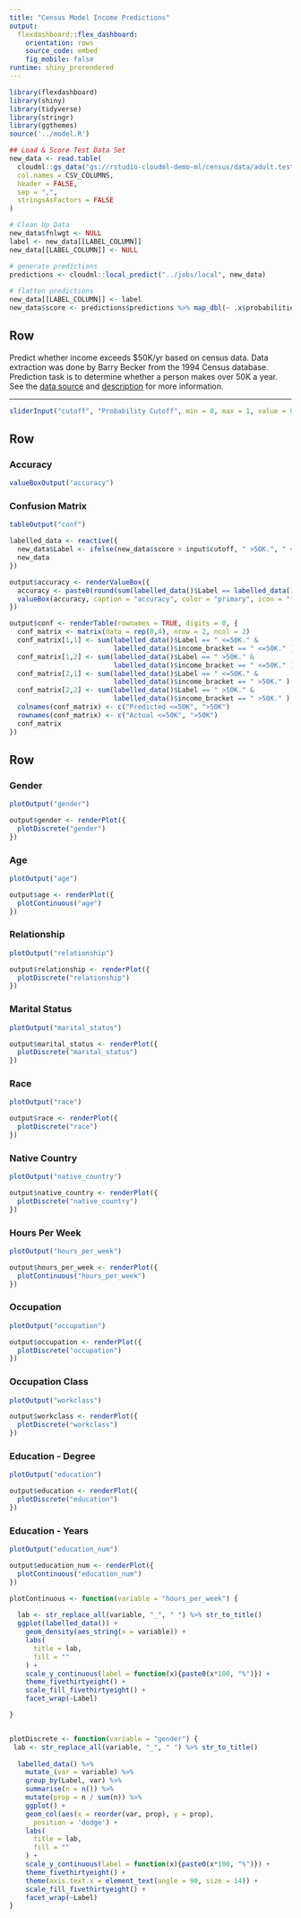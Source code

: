 ```yaml
---
title: "Census Model Income Predictions"
output: 
  flexdashboard::flex_dashboard:
    orientation: rows
    source_code: embed
    fig_mobile: false
runtime: shiny_prerendered
---
```


```r
library(flexdashboard)
library(shiny)
library(tidyverse)
library(stringr)
library(ggthemes)
source('../model.R')
```


```r
## Load & Score Test Data Set 
new_data <- read.table(
  cloudml::gs_data("gs://rstudio-cloudml-demo-ml/census/data/adult.test"),
  col.names = CSV_COLUMNS,
  header = FALSE,
  sep = ",",
  stringsAsFactors = FALSE
) 

# Clean Up Data
new_data$fnlwgt <- NULL
label <- new_data[[LABEL_COLUMN]]
new_data[[LABEL_COLUMN]] <- NULL

# generate predictions
predictions <- cloudml::local_predict("../jobs/local", new_data)
      
# flatten predictions
new_data[[LABEL_COLUMN]] <- label
new_data$score <- predictions$predictions %>% map_dbl(~ .x$probabilities[2])
```

Row {.sidebar}
-------------------------

Predict whether income exceeds \$50K/yr based on census data. Data extraction was done by Barry Becker from the 1994 Census database. Prediction task is to determine whether a person makes over 50K a year. See the [data source](https://archive.ics.uci.edu/ml/datasets/Census+Income) and [description](https://archive.ics.uci.edu/ml/machine-learning-databases/adult/adult.names) for more information.

***

```r
sliderInput("cutoff", "Probability Cutoff", min = 0, max = 1, value = 0.5)
```

Row {data-height=150}
------------------------

### Accuracy 

```r
valueBoxOutput("accuracy")
```

### Confusion Matrix

```r
tableOutput("conf")
```

```r
labelled_data <- reactive({
  new_data$Label <- ifelse(new_data$score > input$cutoff, " >50K.", " <=50K.")
  new_data
})

output$accuracy <- renderValueBox({
  accuracy <- paste0(round(sum(labelled_data()$Label == labelled_data()$income_bracket) / nrow(labelled_data()), 2)*100, "%")
  valueBox(accuracy, caption = "accuracy", color = "primary", icon = "fa-check-circle")
})

output$conf <- renderTable(rownames = TRUE, digits = 0, {
  conf_matrix <- matrix(data = rep(0,4), nrow = 2, ncol = 2)
  conf_matrix[1,1] <- sum(labelled_data()$Label == " <=50K." & 
                          labelled_data()$income_bracket == " <=50K." )
  conf_matrix[1,2] <- sum(labelled_data()$Label == " >50K." & 
                          labelled_data()$income_bracket == " <=50K." )
  conf_matrix[2,1] <- sum(labelled_data()$Label == " <=50K." & 
                          labelled_data()$income_bracket == " >50K." )
  conf_matrix[2,2] <- sum(labelled_data()$Label == " >50K." & 
                          labelled_data()$income_bracket == " >50K." )
  colnames(conf_matrix) <- c("Predicted <=50K", ">50K")
  rownames(conf_matrix) <- c("Actual <=50K", ">50K")
  conf_matrix
})
```


Row {.tabset}
-------------------------

### Gender 

```r
plotOutput("gender")
```

```r
output$gender <- renderPlot({
  plotDiscrete("gender")
})
```

### Age 

```r
plotOutput("age")
```

```r
output$age <- renderPlot({
  plotContinuous("age")
})
```

### Relationship 

```r
plotOutput("relationship")
```

```r
output$relationship <- renderPlot({
  plotDiscrete("relationship")
})
```

### Marital Status 

```r
plotOutput("marital_status")
```

```r
output$marital_status <- renderPlot({
  plotDiscrete("marital_status")
})
```

### Race 

```r
plotOutput("race")
```

```r
output$race <- renderPlot({
  plotDiscrete("race")
})
```


### Native Country 

```r
plotOutput("native_country")
```

```r
output$native_country <- renderPlot({
  plotDiscrete("native_country")
})
```


### Hours Per Week 

```r
plotOutput("hours_per_week")
```

```r
output$hours_per_week <- renderPlot({
  plotContinuous("hours_per_week")
})
```

### Occupation 

```r
plotOutput("occupation")
```

```r
output$occupation <- renderPlot({
  plotDiscrete("occupation")
})
```

### Occupation Class

```r
plotOutput("workclass")
```

```r
output$workclass <- renderPlot({
  plotDiscrete("workclass")
})
```

### Education - Degree 

```r
plotOutput("education")
```

```r
output$education <- renderPlot({
  plotDiscrete("education")
})
```

### Education - Years 

```r
plotOutput("education_num")
```

```r
output$education_num <- renderPlot({
  plotContinuous("education_num")
})
```



```r
plotContinuous <- function(variable = "hours_per_week") {
  
  lab <- str_replace_all(variable, "_", " ") %>% str_to_title()
  ggplot(labelled_data()) +
    geom_density(aes_string(x = variable)) + 
    labs(
      title = lab,
      fill = ""
    ) +
    scale_y_continuous(label = function(x){paste0(x*100, "%")}) +
    theme_fivethirtyeight() +
    scale_fill_fivethirtyeight() +
    facet_wrap(~Label)

}


plotDiscrete <- function(variable = "gender") {
 lab <- str_replace_all(variable, "_", " ") %>% str_to_title()
 
  labelled_data() %>% 
    mutate_(var = variable) %>% 
    group_by(Label, var) %>%
    summarise(n = n()) %>%
    mutate(prop = n / sum(n)) %>% 
    ggplot() +
    geom_col(aes(x = reorder(var, prop), y = prop),
      position = 'dodge') +
    labs(
      title = lab,
      fill = ""
    ) +
    scale_y_continuous(label = function(x){paste0(x*100, "%")}) +
    theme_fivethirtyeight() +
    theme(axis.text.x = element_text(angle = 90, size = 14)) +
    scale_fill_fivethirtyeight() +
    facet_wrap(~Label)
}
```





